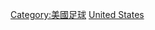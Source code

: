 {{Commonscat|Association football clubs of the United States}}

[[Category:美國足球|Category:美國足球]]
[[Category:各國足球會|United States]]